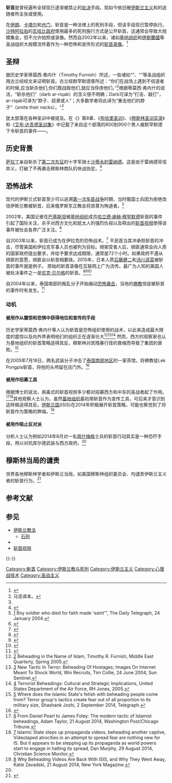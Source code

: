 {{legal}}
'''斩首'''是曾经遍布全球现已逐渐被禁止的[[处决|处决]]手段。现如今依旧被[[伊斯兰主义|伊斯兰主义]]和{{le|伊斯兰极端主义|Islamic extremism}}的追随者所主张或使用。

在[[伊朗|伊朗]]、[[卡塔尔|卡塔尔]]和[[也门|也门]]，斩首是一种法律上的死刑手段，但该手段现已暂停执行。[[沙特阿拉伯|沙特阿拉伯]]的[[瓦哈比派|瓦哈比政府]]使用最多的死刑施行方式是公开斩首，这通常会导致大规模集会，但不允许拍照或录像。然而自2002年以来，诸如[[基地组织|基地组织]]和[[伊斯蘭國|伊斯蘭國]]等圣战组织大规模流传着作为一种恐怖和宣传形式的[[斩首录像|斩首录像]]。<ref>{{cite web |url=https://news.yahoo.com/jihadists-beheadings-sow-fear-prompt-muslim-revulsion-205000146.html |title=Jihadists beheadings sow fear, prompt Muslim revulsion |work=[[Yahoo!_News|Yahoo! News]] |agency=AFP |author=Sara Hussein and Rita Daou |date=3 September 2014 |accessdate=3 September 2014 |archive-date=2019-07-27 |archive-url=https://web.archive.org/web/20190727164819/https://news.yahoo.com/jihadists-beheadings-sow-fear-prompt-muslim-revulsion-205000146.html |dead-url=no }}</ref>

==圣辩==
据历史学家蒂莫西·弗内什（Timothy Furnish）所述，一些诸如“{{le|统一与圣战|Tawhid wal-Jihad}}”、“{{le|圣行守护者|Ansar al-Sunna}}”等圣战组织用古兰经经文来证明斩首。古兰经默罕默德章所述：“你们在战场上遇到不信道者的时候,应当斩杀他们,你们既战胜他们,就应当俘虏他们。”<ref>马坚译本。</ref>根据蒂莫西·弗内什的说法，“斩杀他们”（darb ar-riqab）的含义很不明确；Darb可译为“打击、敲打”，ar-riqab可译为“脖子、奴隶或人”；大多数学者将此译为“重击他们的脖子”（smite their necks）。"<ref name="meforum.org"/>

犹太部落{{le|古莱扎|Banu Qurayza}}在各种圣训中被提及。在《{{le|历代民族和帝王史|History of the Prophets and Kings}}》第8章、《[[布哈里圣训|布哈里圣训]]》、《[[穆斯林圣训实录|穆斯林圣训实录]]》和《[[艾布·达吾德圣训集|艾布·达吾德圣训集]]》中记载了来自这个部落的800到900个男人被默罕默德下令斩首的事件——{{le|古莱扎屠杀事件|Invasion of Banu Qurayza}}。

==历史背景==
[[萨拉丁|萨拉丁]]亲自斩杀了[[第二次十字军东征|第二次东征]]的十字军骑士[[沙蒂永的雷纳德|沙蒂永的雷纳德]]。这是由于雷纳德背信弃义，打破了不再袭击穆斯林商队的休战协定。<ref name=newmanhistory>{{cite book |last=Newman |first=Sharan |date=2007 |title=The Real History Behind the Templars |publisher=Penguin |page=133 |isbn=0425215334 }}</ref>

==恐怖战术==
现代的伊斯兰式斩首至少可以追溯[[第一次车臣战争|第一次车臣战争]]时期，当时俄国士兵{{le|叶夫根尼·罗季奥诺夫|Yevgeny Rodionov}}因为拒绝改信伊斯兰教被斩首，后来俄罗斯东正教会将其尊为殉道者。<ref>[http://www.telegraph.co.uk/news/worldnews/europe/russia/1452496/Boy-soldier-who-died-for-faith-made-saint.html] {{Wayback|url=http://www.telegraph.co.uk/news/worldnews/europe/russia/1452496/Boy-soldier-who-died-for-faith-made-saint.html |date=20160308211210 }} Boy soldier who died for faith made 'saint'", The Daily Telegraph, 24 January 2004.</ref>

2002年，美国记者{{le|丹尼尔·珀尔|Daniel Pearl}}在[[巴基斯坦|巴基斯坦]]被[[基地组织|基地组织]]成员[[哈立德·谢赫·穆罕默德|哈立德·谢赫·穆罕默德]]斩首的事件引起了国际关注，杀手对西方文化和犹太人的强烈仇视以及释出的[[斩首视频|斩首视频]]使得该事件被社会各界广泛关注。<ref name=pbssaeedsheikh>{{cite web |url=http://www.pbs.org/newshour/updates/pearl_07-15-02.html |title=Online NewsHour Update: Pakistan Convicts Four Men in Pearl Murder |publisher=PBS.org |date=15 July 2002 |accessdate=26 September 2013 |archive-date=2013-11-05 |archive-url=https://web.archive.org/web/20131105082500/http://www.pbs.org/newshour/updates/pearl_07-15-02.html |dead-url=no }}</ref>

自2003年以来，斩首已成为在伊拉克的恐怖战术。<ref>{{Cite web |url=http://www.nytimes.com/2004/11/14/movies/14TERROR.html |title="The Terrorist as Auteur" |accessdate=2015-04-04 |archive-date=2015-05-28 |archive-url=https://web.archive.org/web/20150528045132/http://www.nytimes.com/2004/11/14/movies/14TERROR.html |dead-url=no }}</ref> 平民首当其冲承担斩首的冲击，尽管美国和伊拉克军事人员也被列为目标。绑架受害人后，绑匪通常会向人质的国家政府提出要求，并给予要求达成期限，通常是72个小时。如果政府不遵从绑匪的意愿，绑匪会以斩首相要挟。2015年，日本人质[[后藤健二|后藤健二]]和[[汤川遥菜|汤川遥菜]]被斩首的事件就是例子。 原始的斩首录像在互联网上广为流传。最广为人知的美国人被处决事件之一是[[尼克·贝尔格|尼克·贝尔格]]的斩首。<ref name=reutersaladel>{{cite news |url=http://www.reuters.com/article/2011/05/23/us-pakistan-alqaeda-pearl-idUSTRE74M27020110523 |title=Study ties new al Qaeda chief to murder of journalist Pearl |first=Augustine |last=Anthony |date=23 May 2011 |publisher=Reuters |accessdate=4 February 2013 |archive-date=2014-12-08 |archive-url=https://web.archive.org/web/20141208103559/http://www.reuters.com/article/2011/05/23/us-pakistan-alqaeda-pearl-idUSTRE74M27020110523 |dead-url=no }}</ref><ref name=cnnsheikhmohammed>{{cite news|last=Mount|first=Mike|title=Khalid Sheikh Mohammed: I beheaded American reporter|url=http://www.cnn.com/2007/US/03/15/guantanamo.mohammed/index.html|work=CCN.com|publisher=Cable News Network|accessdate=24 March 2013|date=15 March 2007|archive-date=2020-11-25|archive-url=https://web.archive.org/web/20201125053016/https://www.cnn.com/2007/US/03/15/guantanamo.mohammed/index.html|dead-url=no}}</ref><ref name=msnbcsheikhmohammed>{{cite news |url=http://www.msnbc.msn.com/id/17617986/?GT1=9145 |title=Al-Qaida No. 3 says he planned 9/11, other plots |agency=Associated Press |publisher=MSNBC |date=15 March 2007 |accessdate=4 February 2013 |archive-date=2017-09-07 |archive-url=https://web.archive.org/web/20170907091654/http://www.cnn.com/2007/US/03/15/guantanamo.mohammed/index.html |dead-url=no }}</ref>

自2004年以来，泰国南部的叛乱分子开始煽动[[泰国南部动乱|恐怖袭击]]，当地的[[佛教|佛教]]信徒被斩首的事件时有发生。<ref>{{cite web|url=http://www.reuters.com/article/2009/06/15/idUSBKK434239|title=Reuters - Thai Buddhist beheaded, another shot in Muslim south|work=Reuters|accessdate=28 November 2014|archive-date=2015-09-24|archive-url=https://web.archive.org/web/20150924142256/http://www.reuters.com/article/2009/06/15/idUSBKK434239|dead-url=no}}</ref>

===动机===

====被用作从震惊和恐惧中获得地位和宣传的手段====
历史学家蒂莫西·弗内什等人认为斩首是恐怖组织使用的战术，以此来造成最大限度的震惊以及向外界表明他们的组织正在逐渐壮大<ref name="meforum.org">[http://www.meforum.org/713/beheading-in-the-name-of-islam] {{Wayback|url=http://www.meforum.org/713/beheading-in-the-name-of-islam |date=20210204202001 }} Beheading in the Name of Islam, Timothy R. Furnish, Middle East Quarterly, Spring 2005.</ref><ref>[http://articles.sun-sentinel.com/2004-06-24/news/0406240096_1_beheading-hostages-saudi-arabia] {{Wayback|url=http://articles.sun-sentinel.com/2004-06-24/news/0406240096_1_beheading-hostages-saudi-arabia |date=20160304071421 }} New Tactic In Terror: Beheading Of Hostages; Images On Internet Meant To Shock World, Win Recruits, Tim Collie, 24 June 2004, Sun Sentinel.</ref><ref>[http://www.au.af.mil/au/awc/awcgate/ssi/terr_beheadings.pdf] {{Wayback|url=http://www.au.af.mil/au/awc/awcgate/ssi/terr_beheadings.pdf |date=20170502004830 }}  Terrorist Beheadings: Cultural and Strategic Implications, United States Department of the Air Force, RH Jones, 2005.</ref> 然而，西方的观察家{{which|date=September 2014}}也认为基地组织的斩首策略适得其反，穆斯林对其残暴行径的畏缩而导致了集团的衰败。<ref>[http://www.telegraph.co.uk/news/worldnews/middleeast/syria/11071276/Where-does-the-Islamic-States-fetish-with-beheading-people-come-from.html] {{Wayback|url=http://www.telegraph.co.uk/news/worldnews/middleeast/syria/11071276/Where-does-the-Islamic-States-fetish-with-beheading-people-come-from.html |date=20201208135039 }} Where does the Islamic State's fetish with beheading people come from?
Terror group's tactics create fear out of all proportion to its military size, Shashank Joshi, 2 September 2014, Telegraph.</ref>

在2005年7月18日，两名武装分子冲击了[[泰国南部地区|泰国南部地区]]的一家茶馆，将佛教徒Lek Pongpla斩首，将他的头颅留在店门外。<ref>{{Cite web |url=http://www.terrorism.com/2005/07/18/47855/ |title=Beheadings Raise Tensions in Thailand |access-date=2015-04-04 |archive-url=https://web.archive.org/web/20141211091843/http://www.terrorism.com/2005/07/18/47855/ |archive-date=2014-12-11 |dead-url=yes }}</ref>

====被用作招募工具====
根据{{le|彼得·R·诺伊曼|Peter R. Neumann}}博士的说法，病毒式的斩首视频多少都对招募西方和中东的圣战者起了作用。<ref>[http://www.chicagotribune.com/news/nationworld/chi-foley-pearl-islamist-beheadings-20140821-story.html] {{WebCite|url=https://www.webcitation.org/6SlAVEQLl?url=http://www.chicagotribune.com/news/nationworld/chi-foley-pearl-islamist-beheadings-20140821-story.html |date=20140921184436 |dateformat=iso }} From Daniel Pearl to James Foley: The modern tactic of Islamist beheadings, Adam Taylor, 21 August 2014, Washington Post/Chicago Tribune.</ref><ref name="csmonitor.com">[http://www.csmonitor.com/World/Security-Watch/terrorism-security/2014/0829/Islamic-State-steps-up-propaganda-videos-beheading-another-captive] {{Wayback|url=http://www.csmonitor.com/World/Security-Watch/terrorism-security/2014/0829/Islamic-State-steps-up-propaganda-videos-beheading-another-captive |date=20190727215710 }} Islamic State steps up propaganda videos, beheading another captive, Videotaped atrocities in an attempt to spread fear are nothing new for IS. But it appears to be stepping up its propaganda as world powers start to engage in halting its spread, Dan Murphy, 29 August 2014, Christian Science Monitor.</ref>其他观察人士认为，虽然[[基地组织|基地组织]]最初用斩首作为宣传工具，可后来才意识到这样做适得其反。[[伊斯兰国|伊斯兰国]](ISIS)在2014年积极展开斩首策略，可能也察觉到了将斩首作为策略的弊端。<ref>[http://nymag.com/daily/intelligencer/2014/08/why-beheading-videos-are-back-with-isis.html] {{Wayback|url=http://nymag.com/daily/intelligencer/2014/08/why-beheading-videos-are-back-with-isis.html |date=20170424202630 }} Why Beheading Videos Are Back With ISIS, and Why They Went Away, Katie Zavadski, 21 August 2014, New York Magazine.</ref>

====被用作阻止反对派====
分析人士{{which|date=September 2014}}认为例如2014年8月对一名[[佩什梅格|佩什梅格]]士兵的斩首行动其实是一种恐吓手段，用以对抗库尔德武装与西方政府。<ref name="csmonitor.com"/>

==穆斯林当局的谴责==
世界各地穆斯林学者和伊斯兰当局，如美国穆斯林组织委员会、{{le|英国穆斯林委员会|Muslim Council of Britain}}均谴责伊斯兰主义者的斩首行为。<ref name="IBT">{{cite news | url=http://www.ibtimes.com/muslim-world-reacts-isis-brutal-tactics-beheading-us-journalist-james-foley-1665792 | title=Muslim World Reacts To ISIS Brutal Tactics, Beheading Of US Journalist James Foley | work=International Business Times | date=22 August 2014 | accessdate=November 24, 2014 | archive-date=2021-01-26 | archive-url=https://web.archive.org/web/20210126040157/https://www.ibtimes.com/muslim-world-reacts-isis-brutal-tactics-beheading-us-journalist-james-foley-1665792 | dead-url=no }}</ref>

== 参考文献 ==
{{reflist}}

== 参见 ==
{{Portal box|伊斯兰教|法律|警察与执法|死亡|恐怖主义}}
* [[伊斯兰教法|伊斯兰教法]]
** [[石刑|石刑]]
* {{link-en|伊斯蘭國斩首事件列表|ISIL beheading incidents}}
* [[斩首视频|斩首视频]]

{{-}}
{{ISIL}}
[[Category:斬首|Category:斬首]]
[[Category:伊斯兰教与死刑|Category:伊斯兰教与死刑]]
[[Category:伊斯兰主义|Category:伊斯兰主义]]
[[Category:心理战技术|Category:心理战技术]]
[[Category:圣战主义|Category:圣战主义]]